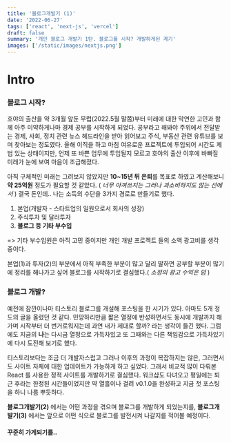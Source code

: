 ```yaml
---
title: '블로그개발기 (1)'
date: '2022-06-27'
tags: ['react', 'next-js', 'vercel']
draft: false
summary: '개인 블로그 개발기 1탄. 블로그를 시작? 개발하게된 계기'
images: ['/static/images/nextjs.png']
---
```


# Intro

### 블로그 시작?

호야의 출산을 약 3개월 앞둔 무렵(2022.5월 말쯤)부터 미래에 대한 막연한 고민과 함께 아주 미약하게나마 경제 공부를 시작하게 되었다.
공부라고 해봐야 주위에서 전달받는 경제, 사회, 정치 관련 뉴스 헤드라인을 받아 읽어보고 주식, 부동산 관련 유튜브를 보며 찾아보는 정도였다.
올해 이직을 하고 마침 여유로운 프로젝트에 투입되어 시간도 제법 있는 상태이지만, 언제 또 바쁜 업무에 투입될지 모르고 호야의 출산 이후에
바빠질 미래가 눈에 보여 마음이 조급해졌다.

아직 구체적인 미래는 그려보지 않았지만 **10~15년 뒤 은퇴**를 목표로 하였고 계산해보니 **약 25억원** 정도가 필요할 것 같았다.
( _너무 아껴쓰지는 그러나 과소비하지도 않는 선에서_ ) 결국 돈인데.. 나는 소득의 수단을 3가지 경로로 만들기로 했다.

1. 본업(개발자 - 스타트업의 일원으로서 회사의 성장)
2. 주식투자 및 달러투자
3. **블로그 등 기타 부수입**

=> 기타 부수입원은 아직 고민 중이지만 개인 개발 프로젝트 들의 소액 광고비를 생각 중이다.

본업(1)과 투자(2)의 부분에서 아직 부족한 부분이 많고 달리 말하면 공부할 부분이 많기에 정리를 해나가고 싶어 블로그를 시작하기로 결심했다.( _소정의 광고 수익은 덤_ )

### 블로그 개발?

예전에 잠깐이나마 티스토리 블로그를 개설해 포스팅을 한 시기가 있다. 아마도 5개 정도의 글을 올렸던 것 같다.
민망하리만큼 짧은 열정에 반성하면서도 동시에 개발까지 해가며 시작부터 더 번거로워지는데 과연 내가 제대로 할까? 라는 생각이 들긴 했다.
그럼에도 지금의 **나**는 다시금 열정으로 가득차있고 또 그때와는 다른 책임감으로 가득차있기에 다시 도전해 보기로 했다.

티스토리보다는 조금 더 개발자스럽고 그러나 이후의 과정이 복잡하지는 않은, 그러면서도 사이트 자체에 대한 업데이트가 가능하게 하고 싶었다.
그래서 비교적 많이 다뤄본 React 를 사용한 정적 사이트를 개발하기로 결심했다. 워크샵도 다녀오고 평일에는 퇴근 후라는 한정된 시간들이었지만
약 열흘이나 걸려 v0.1.0을 완성하고 지금 첫 포스팅을 하니 나름 뿌듯하다.

**블로그개발기(2)** 에서는 어떤 과정을 겪으며 블로그를 개발하게 되었는지를,
**블로그개발기(3)** 에서는 앞으로 어떤 식으로 블로그를 발전시켜 나갈지를 적어볼 예정이다.

#### 꾸준히 가게되기를..
